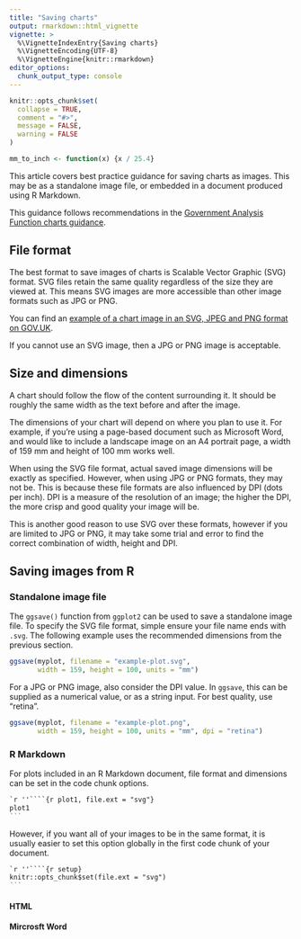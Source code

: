 ```yaml
---
title: "Saving charts"
output: rmarkdown::html_vignette
vignette: >
  %\VignetteIndexEntry{Saving charts}
  %\VignetteEncoding{UTF-8}
  %\VignetteEngine{knitr::rmarkdown}
editor_options: 
  chunk_output_type: console
---
```


```r
knitr::opts_chunk$set(
  collapse = TRUE,
  comment = "#>",
  message = FALSE,
  warning = FALSE
)

mm_to_inch <- function(x) {x / 25.4}

```

This article covers best practice guidance for saving charts as images. This may be as a standalone image file, or embedded in a document produced using R Markdown.

This guidance follows recommendations in the [Government Analysis Function charts guidance](https://analysisfunction.civilservice.gov.uk/policy-store/data-visualisation-charts/#section-4).


## File format

The best format to save images of charts is Scalable Vector Graphic (SVG) format. SVG files retain the same quality regardless of the size they are viewed at. This means SVG images are more accessible than other image formats such as JPG or PNG.

You can find an [example of a chart image in an SVG, JPEG and PNG format on GOV.UK](https://www.gov.uk/government/publications/examples-of-visual-content-to-use-on-govuk/examples-of-visual-content-to-use-on-govuk#image-formats-for-charts).

If you cannot use an SVG image, then a JPG or PNG image is acceptable. 


## Size and dimensions

A chart should follow the flow of the content surrounding it. It should be roughly the same width as the text before and after the image.

The dimensions of your chart will depend on where you plan to use it. For example, if you're using a page-based document such as Microsoft Word, and would like to include a landscape image on an A4 portrait page, a width of 159 mm and height of 100 mm works well. 

When using the SVG file format, actual saved image dimensions will be exactly as specified. However, when using JPG or PNG formats, they may not be. This is because these file formats are also influenced by DPI (dots per inch). DPI is a measure of the resolution of an image; the higher the DPI, the more crisp and good quality your image will be. 

This is another good reason to use SVG over these formats, however if you are limited to JPG or PNG, it may take some trial and error to find the correct combination of width, height and DPI.


## Saving images from R


### Standalone image file 

The `ggsave()` function from `ggplot2` can be used to save a standalone image file. To specify the SVG file format, simple ensure your file name ends with `.svg`. The following example uses the recommended dimensions from the previous section.

```r
ggsave(myplot, filename = "example-plot.svg", 
       width = 159, height = 100, units = "mm")
```

For a JPG or PNG image, also consider the DPI value. In `ggsave`, this can be supplied as a numerical value, or as a string input. For best quality, use "retina".

```r
ggsave(myplot, filename = "example-plot.png",
       width = 159, height = 100, units = "mm", dpi = "retina")
```


### R Markdown

For plots included in an R Markdown document, file format and dimensions can be set in the code chunk options. 

````markdown
`r ''````{r plot1, file.ext = "svg"}
plot1
```
````

However, if you want all of your images to be in the same format, it is usually easier to set this option globally in the first code chunk of your document.

````markdown
`r ''````{r setup}
knitr::opts_chunk$set(file.ext = "svg")
```
````


#### HTML

#### Mircrosft Word

